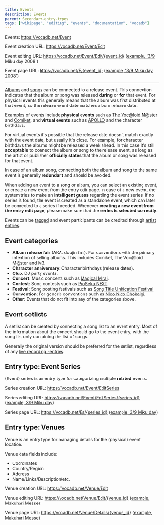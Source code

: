 ---
title: Events
description: Events
parent: Secondary-entry-types
tags: ["wikipage", "editing", "events", "documentation", "vocadb"]
---

Events: https://vocadb.net/Event

Event creation URL:
https://vocadb.net/Event/Edit

Event editing URL: https://vocadb.net/Event/Edit/{event_id} ([example, '3/9 Miku day 2008'](https://vocadb.net/Event/Edit/1740))

Event page URL:
https://vocadb.net/E/{event_id} ([example, '3/9 Miku day 2008'](https://vocadb.net/E/1740/39-miku-day-2008))

---

[Albums](/docs/albums/album-entry-editing#Release-event) and [songs](/docs/songs/song-entry-editing#Release-event) can be connected to a release event. This connection indicates that the album or song was released **during** or **for** that event. For physical events this generally means that the album was first distributed at that event, so the release event date matches album release date.

Examples of events include **physical events** such as [The Voc@loid M@ster](https://vocadb.net/Es/1) and [Comiket](https://vocadb.net/Es/3), and **virtual events** such as [APOLLO](https://vocadb.net/Es/30) and the character birthdays.

For virtual events it's possible that the release date doesn't match exactly with the event date, but usually it's close. For example, for character birthdays the albums might be released a week ahead. In this case it's still **acceptable** to connect the album or song to the release event, as long as the artist or publisher **officially states** that the album or song was released for that event.

In case of an album song, connecting both the album and song to the same event is generally **redundant** and should be avoided.

When adding an event to a song or album, you can select an existing event, or create a new event from the entry edit page. In case of a new event, the system tries to make an **intelligent guess** regarding the event series. If no series is found, the event is created as a standalone event, which can later be connected to a series if needed. Whenever **creating a new event from the entry edit page**, please make sure that the **series is selected correctly**.

Events can be [tagged](/docs/secondary-entry-types/tags) and event participants can be credited through [artist entries](/docs/artists/artist-entry-page).

## Event categories

- **Album release fair** (AKA. doujin fair): For conventions with the primary intention of selling albums. This includes Comiket, The Voc@loid M@ster and M3.
- **Character anniversary**: Character birthdays (release dates).
- **Club**: DJ party events.
- **Concert**: Music concerts such as [Magical Mirai](https://vocadb.net/Es/81/hatsune-miku-magical-mirai).
- **Contest**: Song contests such as [ProSeka NEXT](https://vocadb.net/Es/260/proseka-next)
- **Festival**: Song posting festivals such as [Song Title Unification Festival](https://vocadb.net/Es/310/kyokumei-touitsu-matsuri)
- **Convention**: For generic conventions such as [Nico Nico Chokaigi](https://vocadb.net/Es/77/nico-nico-chokaigi).
- **Other**: Events that do not fit into any of the categories above.

## Event setlists

A setlist can be created by connecting a song list to an event entry. Most of the information about the concert should go to the event entry, with the song list only containing the list of songs.

Generally the original version should be preferred for the setlist, regardless of any [live recording -entries](https://vocadb.net/T/240/live-recording). 

## Entry type: Event Series

(Event) series is an entry type for categorizing multiple **related** events.

Series creation URL:
https://vocadb.net/Event/EditSeries

Series editing URL:
https://vocadb.net/Event/EditSeries/{series_id} ([example, 3/9 Miku day](https://vocadb.net/Event/EditSeries/146))

Series page URL:
https://vocadb.net/Es/{series_id} ([example, 3/9 Miku day](https://vocadb.net/Es/146/39-miku-day))

## Entry type: Venues

Venue is an entry type for managing details for the (physical) event location.

Venue data fields include:

- Coordinates
- Country/Region
- Address
- Name/Links/Description/etc.

Venue creation URL:
https://vocadb.net/Venue/Edit

Venue editing URL:
https://vocadb.net/Venue/Edit/{venue_id} ([example, Makuhari Messe](https://vocadb.net/Venue/Edit/1))

Venue page URL:
https://vocadb.net/Venue/Details/{venue_id} ([example, Makuhari Messe](https://vocadb.net/Venue/Details/1))
